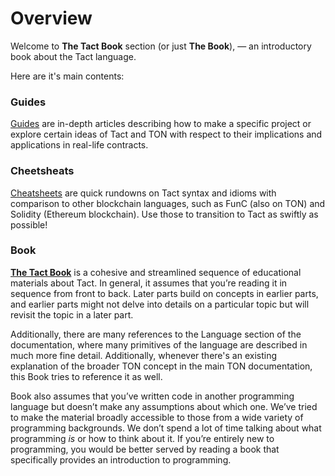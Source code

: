 # Overview


Welcome to **The Tact Book** section (or just **The Book**), — an introductory book about the Tact language.

Here are it's main contents:

<Steps>

### Guides

[Guides](/book/guides) are in-depth articles describing how to make a specific project or explore certain ideas of Tact and TON with respect to their implications and applications in real-life contracts.

<Cards>
  <Cards.Card
    arrow
    title="Go to the first guide"
    href="/book/guides"
  />
</Cards>

### Cheetsheats

[Cheatsheets](/book/cs) are quick rundowns on Tact syntax and idioms with comparison to other blockchain languages, such as FunC (also on TON) and Solidity (Ethereum blockchain). Use those to transition to Tact as swiftly as possible!

<Cards>
  <Cards.Card
    arrow
    title="Go to the first cheatsheet"
    href="/book/cs"
  />
</Cards>

### Book

[**The Tact Book**](/book/types) is a cohesive and streamlined sequence of educational materials about Tact. In general, it assumes that you’re reading it in sequence from front to back. Later parts build on concepts in earlier parts, and earlier parts might not delve into details on a particular topic but will revisit the topic in a later part.

Additionally, there are many references to the Language section of the documentation, where many primitives of the language are described in much more fine detail. Additionally, whenever there's an existing explanation of the broader TON concept in the main TON documentation, this Book tries to reference it as well.

Book also assumes that you’ve written code in another programming language but doesn’t make any assumptions about which one. We’ve tried to make the material broadly accessible to those from a wide variety of programming backgrounds. We don’t spend a lot of time talking about what programming _is_ or how to think about it. If you’re entirely new to programming, you would be better served by reading a book that specifically provides an introduction to programming.

<Cards>
  <Cards.Card
    arrow
    title="Proceed to the Book itself"
    href="/book/types"
  />
</Cards>

</Steps>

